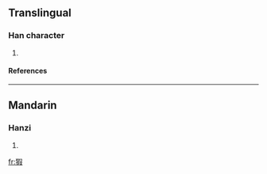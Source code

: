 ==Translingual==
===Han character===
{{Han char|rn=94|rad=犬|as=09|sn=12|four=4724<sub>7</sub>|canj=大竹口尸水 (KHRSE)}}
# {{defn|Han|sort=犬09}}
====References====
{{Han ref|kx=0715.150|dkj=20551|dj=1127.110|hdz=21360.060|uh=7333|ud=29491|bh=DA72|bd=55922}}

----
==Mandarin==
===Hanzi===
{{cmn-hanzi|pin=[[jiā]] ([[jia1]]), [[yáo]] ([[yao2]])|wg=chia<sup>1</sup>, yao<sup>2</sup>}}
# {{defn|Mandarin}}

[[fr:猳]]